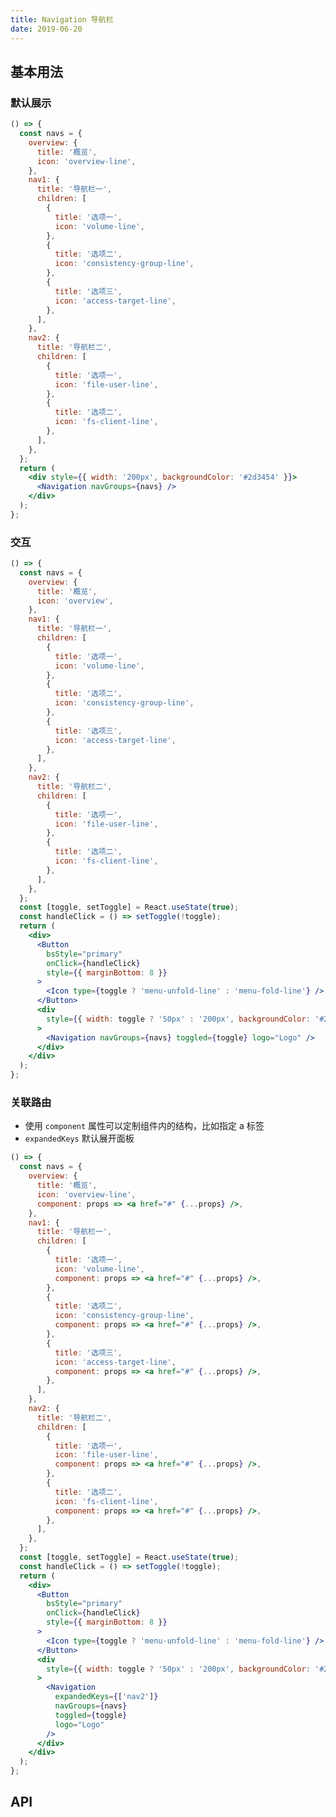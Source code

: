 ```yaml
---
title: Navigation 导航栏
date: 2019-06-20
---
```


## 基本用法

### 默认展示

```jsx
() => {
  const navs = {
    overview: {
      title: '概览',
      icon: 'overview-line',
    },
    nav1: {
      title: '导航栏一',
      children: [
        {
          title: '选项一',
          icon: 'volume-line',
        },
        {
          title: '选项二',
          icon: 'consistency-group-line',
        },
        {
          title: '选项三',
          icon: 'access-target-line',
        },
      ],
    },
    nav2: {
      title: '导航栏二',
      children: [
        {
          title: '选项一',
          icon: 'file-user-line',
        },
        {
          title: '选项二',
          icon: 'fs-client-line',
        },
      ],
    },
  };
  return (
    <div style={{ width: '200px', backgroundColor: '#2d3454' }}>
      <Navigation navGroups={navs} />
    </div>
  );
};
```

### 交互

```jsx
() => {
  const navs = {
    overview: {
      title: '概览',
      icon: 'overview',
    },
    nav1: {
      title: '导航栏一',
      children: [
        {
          title: '选项一',
          icon: 'volume-line',
        },
        {
          title: '选项二',
          icon: 'consistency-group-line',
        },
        {
          title: '选项三',
          icon: 'access-target-line',
        },
      ],
    },
    nav2: {
      title: '导航栏二',
      children: [
        {
          title: '选项一',
          icon: 'file-user-line',
        },
        {
          title: '选项二',
          icon: 'fs-client-line',
        },
      ],
    },
  };
  const [toggle, setToggle] = React.useState(true);
  const handleClick = () => setToggle(!toggle);
  return (
    <div>
      <Button
        bsStyle="primary"
        onClick={handleClick}
        style={{ marginBottom: 8 }}
      >
        <Icon type={toggle ? 'menu-unfold-line' : 'menu-fold-line'} />
      </Button>
      <div
        style={{ width: toggle ? '50px' : '200px', backgroundColor: '#2d3454' }}
      >
        <Navigation navGroups={navs} toggled={toggle} logo="Logo" />
      </div>
    </div>
  );
};
```

### 关联路由

- 使用 `component` 属性可以定制组件内的结构，比如指定 a 标签
- `expandedKeys` 默认展开面板

```jsx
() => {
  const navs = {
    overview: {
      title: '概览',
      icon: 'overview-line',
      component: props => <a href="#" {...props} />,
    },
    nav1: {
      title: '导航栏一',
      children: [
        {
          title: '选项一',
          icon: 'volume-line',
          component: props => <a href="#" {...props} />,
        },
        {
          title: '选项二',
          icon: 'consistency-group-line',
          component: props => <a href="#" {...props} />,
        },
        {
          title: '选项三',
          icon: 'access-target-line',
          component: props => <a href="#" {...props} />,
        },
      ],
    },
    nav2: {
      title: '导航栏二',
      children: [
        {
          title: '选项一',
          icon: 'file-user-line',
          component: props => <a href="#" {...props} />,
        },
        {
          title: '选项二',
          icon: 'fs-client-line',
          component: props => <a href="#" {...props} />,
        },
      ],
    },
  };
  const [toggle, setToggle] = React.useState(true);
  const handleClick = () => setToggle(!toggle);
  return (
    <div>
      <Button
        bsStyle="primary"
        onClick={handleClick}
        style={{ marginBottom: 8 }}
      >
        <Icon type={toggle ? 'menu-unfold-line' : 'menu-fold-line'} />
      </Button>
      <div
        style={{ width: toggle ? '50px' : '200px', backgroundColor: '#2d3454' }}
      >
        <Navigation
          expandedKeys={['nav2']}
          navGroups={navs}
          toggled={toggle}
          logo="Logo"
        />
      </div>
    </div>
  );
};
```

## API
